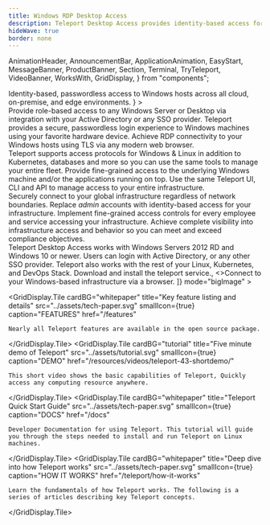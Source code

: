 ```yaml
---
title: Windows RDP Desktop Access
description: Teleport Desktop Access provides identity-based access for Windows Servers and Desktops.
hideWave: true
border: none
---
```


  AnimationHeader,
  AnnouncementBar,
  ApplicationAnimation,
  EasyStart,
  MessageBanner,
  ProductBanner,
  Section,
  Terminal,
  TryTeleport,
  VideoBanner,
  WorksWith,
  GridDisplay,
} from "components";

<Section bg="grayWave">
  <AnimationHeader
    title="Teleport Desktop Access"
    subtitle="Teleport Access Plane"
    description={
      <>
        Identity-based, passwordless access to Windows hosts across all cloud, on-premise, and edge environments.
      </>
    }
  >
  <ApplicationAnimation animationType="desktop"/>
  </AnimationHeader>
  <AnnouncementBar />
</Section>
<Section bg="waveLight">
  <ProductBanner
    imgPosition="right"
    title="Passwordless Access for Your Windows Infrastructure"
    src="../assets/passwordless.png"
    alt="a diagram of server architecture"
    description="Upgrade your entire Windows fleet to security best practices, including SSO, MFA, and passwordless just-in-time access via short-lived certificates."
  >
    <ProductBanner.Item title="Active Directoy integration">
      Provide role-based access to any Windows Server or Desktop via integration with your Active Directory or any SSO provider.
    </ProductBanner.Item>
    <ProductBanner.Item title="Biometric access">
      Teleport provides a secure, passwordless login experience to Windows machines using your favorite hardware device.
    </ProductBanner.Item>
    <ProductBanner.Item title="Browser-based Access">
      Achieve RDP connectivity to your Windows hosts using TLS via any modern web browser.
    </ProductBanner.Item>
  </ProductBanner>
</Section>
<Section bg="grayWave">
  <ProductBanner
    imgPosition="left"
    title="A Single Access Plane for Mixed Environments"
    src="../assets/access-desktop.png"
    alt="a diagram of server architecture"
    description="Most organizations runs Windows workloads alongside Linux servers, SQL & NoSQL databases, Kubernetes clusters, and a variety of internal applications like Jenkins, GitLab, Grafana, and more."
  >
    <ProductBanner.Item title="RDP & SSH">
      Teleport supports access protocols for Windows & Linux in addition to Kubernetes, databases and more so you can use the same tools to manage your entire fleet.
    </ProductBanner.Item>
    <ProductBanner.Item title="Fine-grained access">
      Provide fine-grained access to the underlying Windows machine and/or the applications running on top.
    </ProductBanner.Item>
    <ProductBanner.Item title="Unified Solution">
      Use the same Teleport UI, CLI and API to manage access to your entire infrastructure.
    </ProductBanner.Item>
  </ProductBanner>
</Section>
<Section bg="waveLight">
  <ProductBanner
    imgPosition="right"
    subtitle="Teleport Access Plane"
    title="Easy, Secure Infrastructure Access"
    src="../assets/the-easiest.png"
    alt="a diagram of server architecture"
    description="Teleport is the easiest, most secure way to access all your infrastructure. The open-source Teleport Access Plane consolidates the four essential infrastructure access capabilities every security-conscious organization needs."
  >
    <ProductBanner.Item title="Teleport Connect" src="../assets/connect.svg">
      Securely connect to your global infrastructure regardless of network boundaries.
    </ProductBanner.Item>
    <ProductBanner.Item title="Teleport Authenticate" src="../assets/authenticate.svg">
      Replace <em style={{color: "#512FC9", fontSize: "18px", fontStyle: "normal", fontFamily: "'Ubuntu Mono', 'Courier New', Courier, monospace" }}>admin</em> accounts with identity-based access for your infrastructure. 
    </ProductBanner.Item>
    <ProductBanner.Item title="Teleport Authorize" src="../assets/authorize.svg">
      Implement fine-grained access controls for every employee and service accessing your infrastructure.
    </ProductBanner.Item>
    <ProductBanner.Item title="Teleport Audit" src="../assets/audit.svg">
      Achieve complete visibility into infrastructure access and behavior so you can meet and exceed compliance objectives.
    </ProductBanner.Item>
  </ProductBanner>
</Section>
<VideoBanner title="Demo Video" videoId="n2h0GisWdss" />
<WorksWith title="Works with everything you have">
  Teleport Desktop Access works with Windows Servers 2012 RD and Windows 10 or newer. 
  Users can login with Active Directory, or any other SSO provider. 
  Teleport also works with the rest of your Linux, Kubernetes, and DevOps Stack.
</WorksWith>
<EasyStart
  bg="flatWhite"
  description="Teleport is easy to deploy and use. We believe that simple and easy to use software is key to first-class security because it reduces the risk of a human error."
  listDescription="Teleport Desktop Access is just a single binary."
  listItems={[
    <>Download and install the <span style={{color: "#512FC9", fontFamily: "Ubuntu Mono"}}>teleport</span> service.</>, 
    <>Connect to your Windows-based infrastructure via a browser.</>
  ]}
  mode="bigImage"
>
  <NextImage src="./assets/DesktopAccess@2x.png" alt="Desktop Access Diagram" layout="fill" objectFit="contain"/>
</EasyStart>
<TryTeleport/>
<GridDisplay
  centralHeading={true}
  title="Learn more about Teleport Desktop Access"
  subtitle="Explore resources"
  titleFontSize="header-1"
  titleFontWeight="black"

  >
  <GridDisplay.Tile
    cardBG="whitepaper"
    title="Key feature listing and details"
    src="../assets/tech-paper.svg"
    smallIcon={true}
    caption="FEATURES"
    href="/features"
  >
    Nearly all Teleport features are available in the open source package.
  </GridDisplay.Tile>
  <GridDisplay.Tile
    cardBG="tutorial"
    title="Five minute demo of Teleport"
    src="../assets/tutorial.svg"
    smallIcon={true}
    caption="DEMO"
    href="/resources/videos/teleport-43-shortdemo/"
  >
    This short video shows the basic capabilities of Teleport, Quickly
    access any computing resource anywhere.
  </GridDisplay.Tile>
  <GridDisplay.Tile
    cardBG="whitepaper"
    title="Teleport Quick Start Guide"
    src="../assets/tech-paper.svg"
    smallIcon={true}
    caption="DOCS"
    href="/docs"
  >
    Developer Documentation for using Teleport. This tutorial will guide
    you through the steps needed to install and run Teleport on Linux
    machines.
  </GridDisplay.Tile>
  <GridDisplay.Tile
    cardBG="whitepaper"
    title="Deep dive into how Teleport works"
    src="../assets/tech-paper.svg"
    smallIcon={true}
    caption="HOW IT WORKS"
    href="/teleport/how-it-works"
  >
    Learn the fundamentals of how Teleport works. The following is a
    series of articles describing key Teleport concepts.
  </GridDisplay.Tile>
</GridDisplay>
